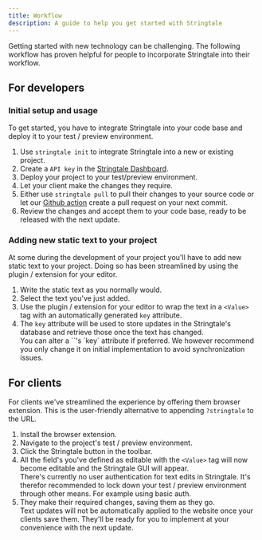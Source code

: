 ```yaml
---
title: Workflow
description: A guide to help you get started with Stringtale
---
```



Getting started with new technology can be challenging. The following workflow has proven helpful for people
to incorporate Stringtale into their workflow.

## For developers

### Initial setup and usage

To get started, you have to integrate Stringtale into your code base and deploy it to your test / preview environment.

1. Use `stringtale init` to integrate Stringtale into a new or existing project.
2. Create a `API key` in the [Stringtale Dashboard](https://stringtale.com/app/projects).
3. Deploy your project to your test/preview environment.
4. Let your client make the changes they require.
5. Either use `stringtale pull` to pull their changes to your source code or let our [Github action](/usage/github-action) create a pull request
   on your next commit.
6. Review the changes and accept them to your code base, ready to be released with the next update.

### Adding new static text to your project

At some during the development of your project you'll have to add new static text to your project. Doing so has been streamlined by using
the plugin / extension for your editor.

1. Write the static text as you normally would.
2. Select the text you've just added.
3. Use the plugin / extension for your editor to wrap the text in a `<Value>` tag with an automatically generated `key` attribute.
4. The `key` attribute will be used to store updates in the Stringtale's database and retrieve those once the text has changed.
    <Aside type="caution" title="Changing the key attribute">
      You can alter a `<Value>`'s `key` attribute if preferred.
      We however recommend you only change it on initial implementation to
      avoid synchronization issues.
    </Aside>

## For clients

For clients we've streamlined the experience by offering them browser extension. This is the user-friendly alternative to appending
`?stringtale` to the URL.

1. Install the browser extension.
2. Navigate to the project's test / preview environment.
3. Click the Stringtale button in the toolbar.
4. All the field's you've defined as editable with the `<Value>` tag will now become editable and the Stringtale GUI will appear.
   <Aside type="danger">
     There's currently no user authentication for text edits in Stringtale. It's therefor recommended to lock down
     your test / preview environment through other means. For example using basic auth.
   </Aside>
5. They make their required changes, saving them as they go.
   <Aside>
    Text updates will not be automatically applied to the website once your clients save them.
    They'll be ready for you to implement at your convenience with the next update.
   </Aside>
